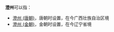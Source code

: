 '''澄州'''可以指：
*[[澄州_(唐朝)|澄州 (唐朝)]]，唐朝时设置，在今广西壮族自治区境
*[[澄州_(金朝)|澄州 (金朝)]]，金朝时设置，在今辽宁省境
{{disambig|cat=二字中国州名消歧义|C}}